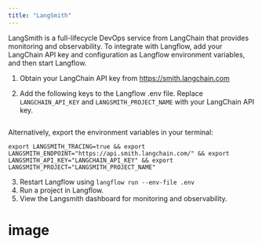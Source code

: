 ```yaml
---
title: "LangSmith"
---
```


LangSmith is a full-lifecycle DevOps service from LangChain that provides monitoring and observability. To integrate with Langflow, add your LangChain API key and configuration as Langflow environment variables, and then start Langflow.

1. Obtain your LangChain API key from https://smith.langchain.com


1. Add the following keys to the Langflow .env file. Replace `LANGCHAIN_API_KEY` and `LANGSMITH_PROJECT_NAME` with your LangChain API key.

```
```

Alternatively, export the environment variables in your terminal:

`export LANGSMITH_TRACING=true && export LANGSMITH_ENDPOINT="https://api.smith.langchain.com/" && export LANGSMITH_API_KEY="LANGCHAIN_API_KEY" && export LANGSMITH_PROJECT="LANGSMITH_PROJECT_NAME"`

3. Restart Langflow using `langflow run --env-file .env`
4. Run a project in Langflow.
5. View the Langsmith dashboard for monitoring and observability.

# image